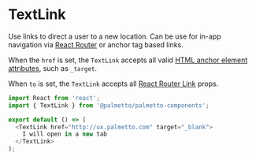 
<Meta title="Components/TextLink/Codesandbox" />

# TextLink

Use links to direct a user to a new location. Can be use for in-app navigation via [React Router](https://reactrouter.com/)
or anchor tag based links.

When the `href` is set, the `TextLink` accepts all valid [HTML anchor element attributes](https://developer.mozilla.org/en-US/docs/Web/HTML/Element/a), such as `_target`.

When `to` is set, the `TextLink` accepts all [React Router Link](https://reactrouter.com/web/api/Link) props.

```js codesandbox=palmetto-components
import React from 'react';
import { TextLink } from '@palmetto/palmetto-components';

export default () => (
  <TextLink href="http://ux.palmetto.com" target="_blank">
    I will open in a new tab
  </TextLink>
);
```
